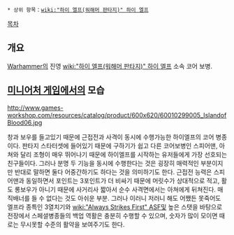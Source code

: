 {{{+1 '''Lothern Sea Guard''' }}}
{{{+1 로데른 바다 수비대 }}}

 * 상위 항목：[[wiki:"하이 엘프(워해머 판타지)" 하이 엘프]]

[[목차]]

== 개요 ==
[[Warhammer]]의 진영 [[wiki:"하이 엘프(워해머 판타지)" 하이 엘프]] 소속 코어 보병.

== [[미니어처 게임]]에서의 모습 ==
http://www.games-workshop.com/resources/catalog/product/600x620/60010299005_IslandofBlood06.jpg

창과 보우를 들고있기 때문에 근접전과 사격이 동시에 수행가능한 하이엘프의 코어 병종이다. 판타지 스타터셋에 들어있기 때문에 구하기가 쉽고 다른 코어보병인 스피어맨, 아쳐와 달리 조형이 매우 뛰어나기 때문에 하이엘프를 시작하는 유저들에게 가장 선호되는 친구들이다. 그러나 분명 두 기능을 동시에 수행한다는 것은 굉장히 매력적인 부분이지만 반대로 말하면 둘다 어중간하기도 하다는 것을 의미하기도 한다. 근접전 능력은 스피어맨과 동일하면서 포인트는 3포인트가 더 비싸기 때문에 머릿수가 상대적으로 적고, 활도 롱보우가 아니기 때문에 사거리사 짧아서 순수 사격면에서는 아쳐에게 뒤쳐진다. 매직배너를 들 수 없다는 것도 아쉬운 부분. 그러나 이러니 저러니 해도 어쨌든 못죽어도 엘프라 종특인 3열치기와 [[wiki:"Always Strikes First" ASF]]및 높은 스탯을 바탕으로 전장에서 스페셜병종들의 백업 역활은 충분히 수행할 수 있으며, 숫자가 많이 모이면 때로는 무시못할 수준의 활약을 보여주기도 한다.
 
